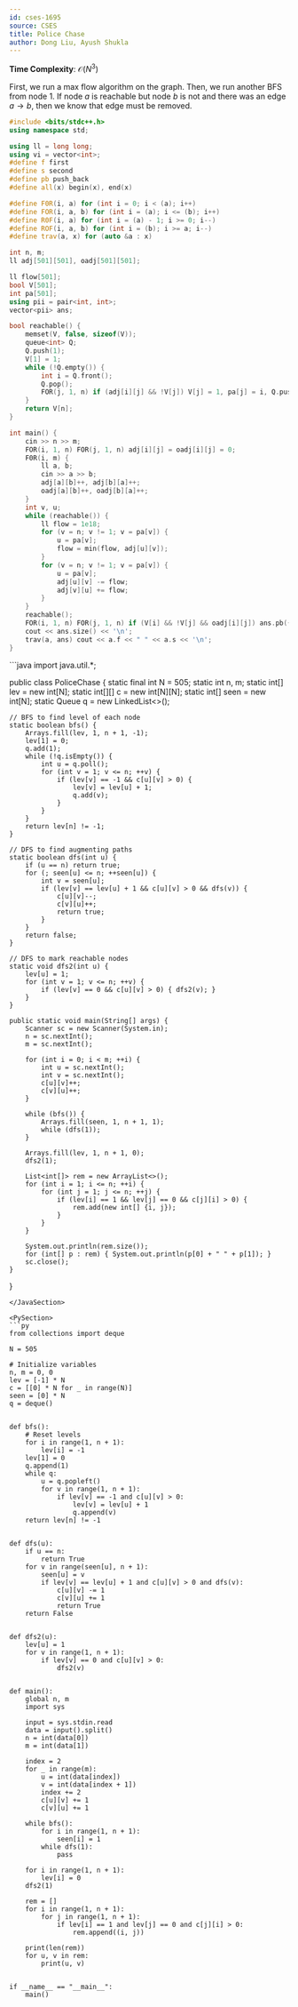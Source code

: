 ```yaml
---
id: cses-1695
source: CSES
title: Police Chase
author: Dong Liu, Ayush Shukla
---
```


**Time Complexity**: $\mathcal O(N^3)$

First, we run a max flow algorithm on the graph. Then, we run another BFS from
node $1$. If node $a$ is reachable but node $b$ is not and there was an edge
$a\rightarrow b$, then we know that edge must be removed.

<LanguageSection>

<CPPSection>

```cpp
#include <bits/stdc++.h>
using namespace std;

using ll = long long;
using vi = vector<int>;
#define f first
#define s second
#define pb push_back
#define all(x) begin(x), end(x)

#define F0R(i, a) for (int i = 0; i < (a); i++)
#define FOR(i, a, b) for (int i = (a); i <= (b); i++)
#define R0F(i, a) for (int i = (a) - 1; i >= 0; i--)
#define ROF(i, a, b) for (int i = (b); i >= a; i--)
#define trav(a, x) for (auto &a : x)

int n, m;
ll adj[501][501], oadj[501][501];

ll flow[501];
bool V[501];
int pa[501];
using pii = pair<int, int>;
vector<pii> ans;

bool reachable() {
	memset(V, false, sizeof(V));
	queue<int> Q;
	Q.push(1);
	V[1] = 1;
	while (!Q.empty()) {
		int i = Q.front();
		Q.pop();
		FOR(j, 1, n) if (adj[i][j] && !V[j]) V[j] = 1, pa[j] = i, Q.push(j);
	}
	return V[n];
}

int main() {
	cin >> n >> m;
	FOR(i, 1, n) FOR(j, 1, n) adj[i][j] = oadj[i][j] = 0;
	F0R(i, m) {
		ll a, b;
		cin >> a >> b;
		adj[a][b]++, adj[b][a]++;
		oadj[a][b]++, oadj[b][a]++;
	}
	int v, u;
	while (reachable()) {
		ll flow = 1e18;
		for (v = n; v != 1; v = pa[v]) {
			u = pa[v];
			flow = min(flow, adj[u][v]);
		}
		for (v = n; v != 1; v = pa[v]) {
			u = pa[v];
			adj[u][v] -= flow;
			adj[v][u] += flow;
		}
	}
	reachable();
	FOR(i, 1, n) FOR(j, 1, n) if (V[i] && !V[j] && oadj[i][j]) ans.pb({i, j});
	cout << ans.size() << '\n';
	trav(a, ans) cout << a.f << " " << a.s << '\n';
}
```

</CPPSection>

<JavaSection>
```java
import java.util.*;

public class PoliceChase {
	static final int N = 505;
	static int n, m;
	static int[] lev = new int[N];
	static int[][] c = new int[N][N];
	static int[] seen = new int[N];
	static Queue<Integer> q = new LinkedList<>();

	// BFS to find level of each node
	static boolean bfs() {
		Arrays.fill(lev, 1, n + 1, -1);
		lev[1] = 0;
		q.add(1);
		while (!q.isEmpty()) {
			int u = q.poll();
			for (int v = 1; v <= n; ++v) {
				if (lev[v] == -1 && c[u][v] > 0) {
					lev[v] = lev[u] + 1;
					q.add(v);
				}
			}
		}
		return lev[n] != -1;
	}

	// DFS to find augmenting paths
	static boolean dfs(int u) {
		if (u == n) return true;
		for (; seen[u] <= n; ++seen[u]) {
			int v = seen[u];
			if (lev[v] == lev[u] + 1 && c[u][v] > 0 && dfs(v)) {
				c[u][v]--;
				c[v][u]++;
				return true;
			}
		}
		return false;
	}

	// DFS to mark reachable nodes
	static void dfs2(int u) {
		lev[u] = 1;
		for (int v = 1; v <= n; ++v) {
			if (lev[v] == 0 && c[u][v] > 0) { dfs2(v); }
		}
	}

	public static void main(String[] args) {
		Scanner sc = new Scanner(System.in);
		n = sc.nextInt();
		m = sc.nextInt();

		for (int i = 0; i < m; ++i) {
			int u = sc.nextInt();
			int v = sc.nextInt();
			c[u][v]++;
			c[v][u]++;
		}

		while (bfs()) {
			Arrays.fill(seen, 1, n + 1, 1);
			while (dfs(1));
		}

		Arrays.fill(lev, 1, n + 1, 0);
		dfs2(1);

		List<int[]> rem = new ArrayList<>();
		for (int i = 1; i <= n; ++i) {
			for (int j = 1; j <= n; ++j) {
				if (lev[i] == 1 && lev[j] == 0 && c[j][i] > 0) {
					rem.add(new int[] {i, j});
				}
			}
		}

		System.out.println(rem.size());
		for (int[] p : rem) { System.out.println(p[0] + " " + p[1]); }
		sc.close();
	}
}
```
</JavaSection>

<PySection>
```py
from collections import deque

N = 505

# Initialize variables
n, m = 0, 0
lev = [-1] * N
c = [[0] * N for _ in range(N)]
seen = [0] * N
q = deque()


def bfs():
	# Reset levels
	for i in range(1, n + 1):
		lev[i] = -1
	lev[1] = 0
	q.append(1)
	while q:
		u = q.popleft()
		for v in range(1, n + 1):
			if lev[v] == -1 and c[u][v] > 0:
				lev[v] = lev[u] + 1
				q.append(v)
	return lev[n] != -1


def dfs(u):
	if u == n:
		return True
	for v in range(seen[u], n + 1):
		seen[u] = v
		if lev[v] == lev[u] + 1 and c[u][v] > 0 and dfs(v):
			c[u][v] -= 1
			c[v][u] += 1
			return True
	return False


def dfs2(u):
	lev[u] = 1
	for v in range(1, n + 1):
		if lev[v] == 0 and c[u][v] > 0:
			dfs2(v)


def main():
	global n, m
	import sys

	input = sys.stdin.read
	data = input().split()
	n = int(data[0])
	m = int(data[1])

	index = 2
	for _ in range(m):
		u = int(data[index])
		v = int(data[index + 1])
		index += 2
		c[u][v] += 1
		c[v][u] += 1

	while bfs():
		for i in range(1, n + 1):
			seen[i] = 1
		while dfs(1):
			pass

	for i in range(1, n + 1):
		lev[i] = 0
	dfs2(1)

	rem = []
	for i in range(1, n + 1):
		for j in range(1, n + 1):
			if lev[i] == 1 and lev[j] == 0 and c[j][i] > 0:
				rem.append((i, j))

	print(len(rem))
	for u, v in rem:
		print(u, v)


if __name__ == "__main__":
	main()
```
</PySection>


</LanguageSection>
